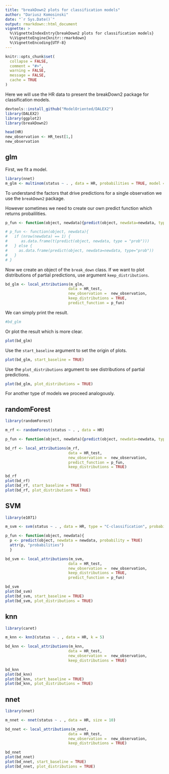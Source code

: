 ```yaml
---
title: "breakDown2 plots for classification models"
author: "Dariusz Komosinski"
date: "`r Sys.Date()`"
output: rmarkdown::html_document
vignette: >
  %\VignetteIndexEntry{breakDown2 plots for classification models}
  %\VignetteEngine{knitr::rmarkdown}
  %\VignetteEncoding{UTF-8}
---
```


```r
knitr::opts_chunk$set(
  collapse = FALSE,
  comment = "#>",
  warning = FALSE,
  message = FALSE,
  cache = TRUE
)
```

Here we will use the HR data to present the breakDown2 package for classification models.

```r
devtools::install_github("ModelOriented/DALEX2")
library(DALEX2)
library(ggplot2)
library(breakDown2)

head(HR)
new_observation <- HR_test[1,]
new_observation
```


## glm

First, we fit a model.

```r
library(nnet)
m_glm <- multinom(status ~ . , data = HR, probabilities = TRUE, model = TRUE)
```

To understand the factors that drive predictions for a single observation we use the `breakDown2` package.

However sometimes we need to create our own predict function which returns probalilities.


```r
p_fun <- function(object, newdata){predict(object, newdata=newdata, type="prob")}

# p_fun <- function(object, newdata){
#   if (nrow(newdata) == 1) {
#      as.data.frame(t(predict(object, newdata, type = "prob")))
#   } else {
#     as.data.frame(predict(object, newdata=newdata, type="prob"))
#   }
# }
```

Now we create an object of the `break_down` class. If we want to plot distributions of partial predictions, use argument `keep_distributions`. 

```r
bd_glm <- local_attributions(m_glm,
                            data = HR_test,
                            new_observation =  new_observation,
                            keep_distributions = TRUE,
                            predict_function = p_fun)
```

We can simply print the result.

```r
#bd_glm
```

Or plot the result which is more clear.

```r
plot(bd_glm)
```

Use the `start_baseline` argument to set the origin of plots.

```r
plot(bd_glm, start_baseline = TRUE)
```

Use the `plot_distributions` argument to see distributions of partial predictions.

```r
plot(bd_glm, plot_distributions = TRUE)
```

For another type of models we proceed analogously.

## randomForest

```r
library(randomForest)

m_rf <- randomForest(status ~ . , data = HR)

p_fun <- function(object, newdata){predict(object, newdata=newdata, type="prob")}

bd_rf <- local_attributions(m_rf,
                            data = HR_test,
                            new_observation =  new_observation,
                            predict_function = p_fun,
                            keep_distributions = TRUE)

bd_rf
plot(bd_rf)
plot(bd_rf, start_baseline = TRUE)
plot(bd_rf, plot_distributions = TRUE)
```

## SVM

```r
library(e1071)

m_svm <- svm(status ~ . , data = HR, type = "C-classification", probability = TRUE)

p_fun <- function(object, newdata){
  p <- predict(object, newdata = newdata, probability = TRUE)
  attr(p, "probabilities")
  }

bd_svm <- local_attributions(m_svm,
                            data = HR_test,
                            new_observation =  new_observation,
                            keep_distributions = TRUE,
                            predict_function = p_fun)

bd_svm
plot(bd_svm)
plot(bd_svm, start_baseline = TRUE)
plot(bd_svm, plot_distributions = TRUE)
```

## knn

```r
library(caret)

m_knn <- knn3(status ~ . , data = HR, k = 5)

bd_knn <- local_attributions(m_knn,
                            data = HR_test,
                            new_observation =  new_observation,
                            keep_distributions = TRUE)

bd_knn
plot(bd_knn)
plot(bd_knn, start_baseline = TRUE)
plot(bd_knn, plot_distributions = TRUE)
```

## nnet

```r
library(nnet)

m_nnet <- nnet(status ~ . , data = HR, size = 10)

bd_nnet <- local_attributions(m_nnet,
                            data = HR_test,
                            new_observation =  new_observation,
                            keep_distributions = TRUE)

bd_nnet
plot(bd_nnet)
plot(bd_nnet, start_baseline = TRUE)
plot(bd_nnet, plot_distributions = TRUE)
```

<!-- ## lightGBM -->

<!-- ```{r} -->


<!-- ``` -->
